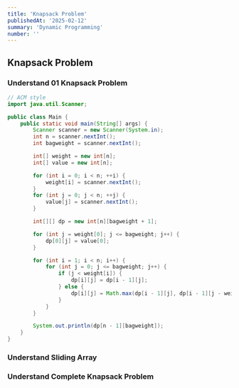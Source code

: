 ```yaml
---
title: 'Knapsack Problem'
publishedAt: '2025-02-12'
summary: 'Dynamic Programming'
number: ''
---
```


## Knapsack Problem

### Understand 01 Knapsack Problem
````JAVA
// ACM style
import java.util.Scanner;

public class Main {
    public static void main(String[] args) {
        Scanner scanner = new Scanner(System.in);
        int n = scanner.nextInt();
        int bagweight = scanner.nextInt();

        int[] weight = new int[n];
        int[] value = new int[n];

        for (int i = 0; i < n; ++i) {
            weight[i] = scanner.nextInt();
        }
        for (int j = 0; j < n; ++j) {
            value[j] = scanner.nextInt();
        }

        int[][] dp = new int[n][bagweight + 1];

        for (int j = weight[0]; j <= bagweight; j++) {
            dp[0][j] = value[0];
        }

        for (int i = 1; i < n; i++) {
            for (int j = 0; j <= bagweight; j++) {
                if (j < weight[i]) {
                    dp[i][j] = dp[i - 1][j];
                } else {
                    dp[i][j] = Math.max(dp[i - 1][j], dp[i - 1][j - weight[i]] + value[i]);
                }
            }
        }

        System.out.println(dp[n - 1][bagweight]);
    }
}

````

### Understand Sliding Array


### Understand Complete Knapsack Problem



